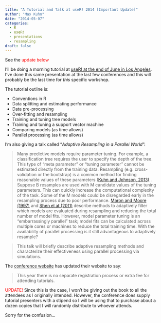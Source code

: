 ```yaml
---
title: "A Tutorial and Talk at useR! 2014 [Important Update]"
author: "Max Kuhn"
date: "2014-05-07"
categories:
  - R
  - useR!
  - presentations
  - resampling
draft: false
---
```


See the <font color = "red">update below</font> 

I'll be doing a morning tutorial at [useR! at the end of June in Los Angeles](http://user2014.stat.ucla.edu). I've done this same presentation at the last few conferences and this will probably be the last time for _this_ specific workshop. 


The tutorial outline is:

* Conventions in R
* Data splitting and estimating performance
* Data pre-processing
* Over-fitting and resampling
* Training and tuning tree models
* Training and tuning a support vector machine
* Comparing models (as time allows)
* Parallel processing (as time allows)


I'm also giving a talk called "_Adaptive Resampling in a Parallel World_": 

> Many predictive models require parameter tuning. For example, a classification tree requires the user to specify the depth of the tree. This type of "meta parameter" or "tuning parameter" cannot be estimated directly from the training data. Resampling (e.g. cross-validation or the bootstrap) is a common method for finding reasonable values of these parameters ([Kuhn and Johnson, 2013)](http://appliedpredictivemodeling.com) . Suppose B resamples are used with M candidate values of the tuning parameters. This can quickly increase the computational complexity of the task. Some of the M models could be disregarded early in the resampling process due to poor performance. [Maron and Moore (1997)](http://scholar.google.com/scholar?hl=en&q=The+Racing+Algorithm%3A+Model+selection+for+lazy+learners&btnG=&as_sdt=1%2C39&as_sdtp=)  and [Shen el at (2011)](http://scholar.google.com/scholar?q=%22Efficient%2C+adaptive+cross–validation+for+tuning+and+comparing+models%22&btnG=&hl=en&as_sdt=0%2C39) describe methods to adaptively filter which models are evaluated during resampling and reducing the total number of model fits. However, model parameter tuning is an "embarrassingly parallel" task; model fits can be calculated across multiple cores or machines to reduce the total training time. With the availability of parallel processing is it still advantageous to adaptively resample?

> This talk will briefly describe adaptive resampling methods and characterize their effectiveness using parallel processing via simulations.


The [conference website](http://user2014.stat.ucla.edu) has updated their website to say:

> This year there is no separate registration process or extra fee for attending tutorials.

<font color = "red">UPDATE!</font> Since this is the case, I won't be giving out the book to all the attendees as I originally intended. However, the conference does supply tutorial presenters with a stipend so I will be using that to purchase about a dozen copies that I will randomly distribute to whoever attends. 

Sorry for the confusion...

